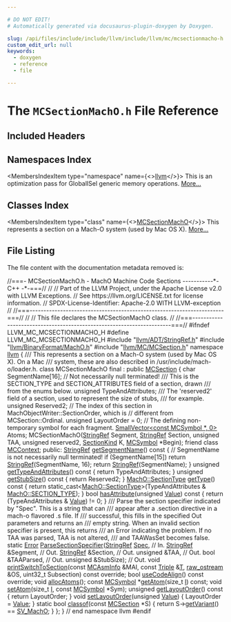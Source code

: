```yaml
---

# DO NOT EDIT!
# Automatically generated via docusaurus-plugin-doxygen by Doxygen.

slug: /api/files/include/include/llvm/include/llvm/mc/mcsectionmacho-h
custom_edit_url: null
keywords:
  - doxygen
  - reference
  - file

---
```





# The `MCSectionMachO.h` File Reference

<DoxygenPage pluginConfig={pluginConfig}>



## Included Headers

<IncludesList>
<IncludesListItem
  filePath="llvm/ADT/StringRef.h"
  permalink="/docs/api/files/include/include/llvm/include/llvm/adt/stringref-h"
  isLocal="true" />
<IncludesListItem
  filePath="llvm/BinaryFormat/MachO.h"
  permalink="/docs/api/files/include/include/llvm/include/llvm/binaryformat/macho-h"
  isLocal="true" />
<IncludesListItem
  filePath="llvm/MC/MCSection.h"
  permalink="/docs/api/files/include/include/llvm/include/llvm/mc/mcsection-h"
  isLocal="true" />
</IncludesList>

## Namespaces Index

<MembersIndex>

<MembersIndexItem
  type="namespace"
  name={<><a href="/docs/api/namespaces/llvm">llvm</a></>}>
This is an optimization pass for GlobalISel generic memory operations. <a href="/docs/api/namespaces/llvm/#details">More...</a>
</MembersIndexItem>

</MembersIndex>

## Classes Index

<MembersIndex>

<MembersIndexItem
  type="class"
  name={<><a href="/docs/api/classes/llvm/mcsectionmacho">MCSectionMachO</a></>}>
This represents a section on a Mach-O system (used by Mac OS X). <a href="/docs/api/classes/llvm/mcsectionmacho/#details">More...</a>
</MembersIndexItem>

</MembersIndex>


## File Listing

The file content with the documentation metadata removed is:

<ProgramListing>

<Link id="l00001" /><CodeLine lineNumber="1"><span class="doxyHighlightComment">//===- MCSectionMachO.h - MachO Machine Code Sections -----------&#42;- C++ -&#42;-===//</span></CodeLine>
<Link id="l00002" /><CodeLine lineNumber="2"><span class="doxyHighlightComment">//</span></CodeLine>
<Link id="l00003" /><CodeLine lineNumber="3"><span class="doxyHighlightComment">// Part of the LLVM Project, under the Apache License v2.0 with LLVM Exceptions.</span></CodeLine>
<Link id="l00004" /><CodeLine lineNumber="4"><span class="doxyHighlightComment">// See https://llvm.org/LICENSE.txt for license information.</span></CodeLine>
<Link id="l00005" /><CodeLine lineNumber="5"><span class="doxyHighlightComment">// SPDX-License-Identifier: Apache-2.0 WITH LLVM-exception</span></CodeLine>
<Link id="l00006" /><CodeLine lineNumber="6"><span class="doxyHighlightComment">//</span></CodeLine>
<Link id="l00007" /><CodeLine lineNumber="7"><span class="doxyHighlightComment">//===----------------------------------------------------------------------===//</span></CodeLine>
<Link id="l00008" /><CodeLine lineNumber="8"><span class="doxyHighlightComment">//</span></CodeLine>
<Link id="l00009" /><CodeLine lineNumber="9"><span class="doxyHighlightComment">// This file declares the MCSectionMachO class.</span></CodeLine>
<Link id="l00010" /><CodeLine lineNumber="10"><span class="doxyHighlightComment">//</span></CodeLine>
<Link id="l00011" /><CodeLine lineNumber="11"><span class="doxyHighlightComment">//===----------------------------------------------------------------------===//</span></CodeLine>
<Link id="l00012" /><CodeLine lineNumber="12"></CodeLine>
<Link id="l00013" /><CodeLine lineNumber="13"><span class="doxyHighlightPreprocessor">#ifndef LLVM&#95;MC&#95;MCSECTIONMACHO&#95;H</span></CodeLine>
<Link id="l00014" /><CodeLine lineNumber="14"><span class="doxyHighlightPreprocessor">#define LLVM&#95;MC&#95;MCSECTIONMACHO&#95;H</span></CodeLine>
<Link id="l00015" /><CodeLine lineNumber="15"></CodeLine>
<Link id="l00016" /><CodeLine lineNumber="16"><span class="doxyHighlightPreprocessor">#include &quot;<a href="/docs/api/files/include/include/llvm/include/llvm/adt/stringref-h">llvm/ADT/StringRef.h</a>&quot;</span></CodeLine>
<Link id="l00017" /><CodeLine lineNumber="17"><span class="doxyHighlightPreprocessor">#include &quot;<a href="/docs/api/files/include/include/llvm/include/llvm/binaryformat/macho-h">llvm/BinaryFormat/MachO.h</a>&quot;</span></CodeLine>
<Link id="l00018" /><CodeLine lineNumber="18"><span class="doxyHighlightPreprocessor">#include &quot;<a href="/docs/api/files/include/include/llvm/include/llvm/mc/mcsection-h">llvm/MC/MCSection.h</a>&quot;</span></CodeLine>
<Link id="l00019" /><CodeLine lineNumber="19"></CodeLine>
<Link id="l00020" /><CodeLine lineNumber="20"><span class="doxyHighlightKeyword">namespace </span><span class="doxyHighlight"><a href="/docs/api/namespaces/llvm">llvm</a> &#123;</span></CodeLine>
<Link id="l00021" /><CodeLine lineNumber="21"></CodeLine>
<Link id="l00022" /><CodeLine lineNumber="22"><span class="doxyHighlightComment">/// This represents a section on a Mach-O system (used by Mac OS X).  On a Mac</span></CodeLine>
<Link id="l00023" /><CodeLine lineNumber="23"><span class="doxyHighlightComment">/// system, these are also described in /usr/include/mach-o/loader.h.</span></CodeLine>
<Link id="l00024" /><CodeLine lineNumber="24" lineLink="/docs/api/classes/llvm/mcsectionmacho"><span class="doxyHighlightKeyword">class </span><span class="doxyHighlight">MCSectionMachO final : </span><span class="doxyHighlightKeyword">public</span><span class="doxyHighlight"> <a href="/docs/api/classes/llvm/mcsection/#ad2c130ecb0e15e740bfad7eb61eb061e">MCSection</a> &#123;</span></CodeLine>
<Link id="l00025" /><CodeLine lineNumber="25"><span class="doxyHighlight">  </span><span class="doxyHighlightKeywordType">char</span><span class="doxyHighlight"> SegmentName&#91;16&#93;;  </span><span class="doxyHighlightComment">// Not necessarily null terminated!</span></CodeLine>
<Link id="l00026" /><CodeLine lineNumber="26"></CodeLine>
<Link id="l00027" /><CodeLine lineNumber="27"><span class="doxyHighlightComment">  /// This is the SECTION&#95;TYPE and SECTION&#95;ATTRIBUTES field of a section, drawn</span></CodeLine>
<Link id="l00028" /><CodeLine lineNumber="28"><span class="doxyHighlightComment">  /// from the enums below.</span></CodeLine>
<Link id="l00029" /><CodeLine lineNumber="29"><span class="doxyHighlight">  </span><span class="doxyHighlightKeywordType">unsigned</span><span class="doxyHighlight"> TypeAndAttributes;</span></CodeLine>
<Link id="l00030" /><CodeLine lineNumber="30"></CodeLine>
<Link id="l00031" /><CodeLine lineNumber="31"><span class="doxyHighlightComment">  /// The &#39;reserved2&#39; field of a section, used to represent the size of stubs,</span></CodeLine>
<Link id="l00032" /><CodeLine lineNumber="32"><span class="doxyHighlightComment">  /// for example.</span></CodeLine>
<Link id="l00033" /><CodeLine lineNumber="33"><span class="doxyHighlight">  </span><span class="doxyHighlightKeywordType">unsigned</span><span class="doxyHighlight"> Reserved2;</span></CodeLine>
<Link id="l00034" /><CodeLine lineNumber="34"></CodeLine>
<Link id="l00035" /><CodeLine lineNumber="35"><span class="doxyHighlight">  </span><span class="doxyHighlightComment">// The index of this section in MachObjectWriter::SectionOrder, which is</span></CodeLine>
<Link id="l00036" /><CodeLine lineNumber="36"><span class="doxyHighlight">  </span><span class="doxyHighlightComment">// different from MCSection::Ordinal.</span></CodeLine>
<Link id="l00037" /><CodeLine lineNumber="37"><span class="doxyHighlight">  </span><span class="doxyHighlightKeywordType">unsigned</span><span class="doxyHighlight"> LayoutOrder = 0;</span></CodeLine>
<Link id="l00038" /><CodeLine lineNumber="38"></CodeLine>
<Link id="l00039" /><CodeLine lineNumber="39"><span class="doxyHighlight">  </span><span class="doxyHighlightComment">// The defining non-temporary symbol for each fragment.</span></CodeLine>
<Link id="l00040" /><CodeLine lineNumber="40"><span class="doxyHighlight">  <a href="/docs/api/classes/llvm/smallvector">SmallVector&lt;const MCSymbol &#42;, 0&gt;</a> Atoms;</span></CodeLine>
<Link id="l00041" /><CodeLine lineNumber="41"></CodeLine>
<Link id="l00042" /><CodeLine lineNumber="42"><span class="doxyHighlight">  MCSectionMachO(<a href="/docs/api/classes/llvm/stringref">StringRef</a> Segment, <a href="/docs/api/classes/llvm/stringref">StringRef</a> Section, </span><span class="doxyHighlightKeywordType">unsigned</span><span class="doxyHighlight"> TAA,</span></CodeLine>
<Link id="l00043" /><CodeLine lineNumber="43"><span class="doxyHighlight">                 </span><span class="doxyHighlightKeywordType">unsigned</span><span class="doxyHighlight"> reserved2, <a href="/docs/api/classes/llvm/sectionkind">SectionKind</a> K, <a href="/docs/api/classes/llvm/mcsymbol">MCSymbol</a> &#42;Begin);</span></CodeLine>
<Link id="l00044" /><CodeLine lineNumber="44" lineLink="/docs/api/classes/llvm/mcsectionmacho/#a7862d2f746209c16291d7139dab55e00"><span class="doxyHighlight">  </span><span class="doxyHighlightKeyword">friend</span><span class="doxyHighlight"> </span><span class="doxyHighlightKeyword">class </span><span class="doxyHighlight"><a href="/docs/api/classes/llvm/mcsectionmacho/#a7862d2f746209c16291d7139dab55e00">MCContext</a>;</span></CodeLine>
<Link id="l00045" /><CodeLine lineNumber="45"><span class="doxyHighlightKeyword">public</span><span class="doxyHighlight">:</span></CodeLine>
<Link id="l00046" /><CodeLine lineNumber="46"></CodeLine>
<Link id="l00047" /><CodeLine lineNumber="47" lineLink="/docs/api/classes/llvm/mcsectionmacho/#a3daa3b8dd38ee3a426a6f83bb3cac0d2"><span class="doxyHighlight">  <a href="/docs/api/classes/llvm/stringref">StringRef</a> <a href="/docs/api/classes/llvm/mcsectionmacho/#a3daa3b8dd38ee3a426a6f83bb3cac0d2">getSegmentName</a>()</span><span class="doxyHighlightKeyword"> const </span><span class="doxyHighlight">&#123;</span></CodeLine>
<Link id="l00048" /><CodeLine lineNumber="48"><span class="doxyHighlight">    </span><span class="doxyHighlightComment">// SegmentName is not necessarily null terminated!</span></CodeLine>
<Link id="l00049" /><CodeLine lineNumber="49"><span class="doxyHighlight">    </span><span class="doxyHighlightKeywordFlow">if</span><span class="doxyHighlight"> (SegmentName&#91;15&#93;)</span></CodeLine>
<Link id="l00050" /><CodeLine lineNumber="50"><span class="doxyHighlight">      </span><span class="doxyHighlightKeywordFlow">return</span><span class="doxyHighlight"> <a href="/docs/api/classes/llvm/stringref">StringRef</a>(SegmentName, 16);</span></CodeLine>
<Link id="l00051" /><CodeLine lineNumber="51"><span class="doxyHighlight">    </span><span class="doxyHighlightKeywordFlow">return</span><span class="doxyHighlight"> <a href="/docs/api/classes/llvm/stringref">StringRef</a>(SegmentName);</span></CodeLine>
<Link id="l00052" /><CodeLine lineNumber="52"><span class="doxyHighlight">  &#125;</span></CodeLine>
<Link id="l00053" /><CodeLine lineNumber="53"></CodeLine>
<Link id="l00054" /><CodeLine lineNumber="54" lineLink="/docs/api/classes/llvm/mcsectionmacho/#ac0040086fb7002dc0a8a8fca7c388f02"><span class="doxyHighlight">  </span><span class="doxyHighlightKeywordType">unsigned</span><span class="doxyHighlight"> <a href="/docs/api/classes/llvm/mcsectionmacho/#ac0040086fb7002dc0a8a8fca7c388f02">getTypeAndAttributes</a>()</span><span class="doxyHighlightKeyword"> const </span><span class="doxyHighlight">&#123; </span><span class="doxyHighlightKeywordFlow">return</span><span class="doxyHighlight"> TypeAndAttributes; &#125;</span></CodeLine>
<Link id="l00055" /><CodeLine lineNumber="55" lineLink="/docs/api/classes/llvm/mcsectionmacho/#aea94e3423a1333226055af9dbc650050"><span class="doxyHighlight">  </span><span class="doxyHighlightKeywordType">unsigned</span><span class="doxyHighlight"> <a href="/docs/api/classes/llvm/mcsectionmacho/#aea94e3423a1333226055af9dbc650050">getStubSize</a>()</span><span class="doxyHighlightKeyword"> const </span><span class="doxyHighlight">&#123; </span><span class="doxyHighlightKeywordFlow">return</span><span class="doxyHighlight"> Reserved2; &#125;</span></CodeLine>
<Link id="l00056" /><CodeLine lineNumber="56"></CodeLine>
<Link id="l00057" /><CodeLine lineNumber="57" lineLink="/docs/api/classes/llvm/mcsectionmacho/#a2f530d6116df447fdadb8ef67239cd4e"><span class="doxyHighlight">  <a href="/docs/api/namespaces/llvm/macho/#a48b52b2439385a6f96a6e50defb27409">MachO::SectionType</a> <a href="/docs/api/classes/llvm/mcsectionmacho/#a2f530d6116df447fdadb8ef67239cd4e">getType</a>()</span><span class="doxyHighlightKeyword"> const </span><span class="doxyHighlight">&#123;</span></CodeLine>
<Link id="l00058" /><CodeLine lineNumber="58"><span class="doxyHighlight">    </span><span class="doxyHighlightKeywordFlow">return</span><span class="doxyHighlight"> </span><span class="doxyHighlightKeyword">static&#95;cast&lt;</span><span class="doxyHighlight"><a href="/docs/api/namespaces/llvm/macho/#a48b52b2439385a6f96a6e50defb27409">MachO::SectionType</a></span><span class="doxyHighlightKeyword">&gt;</span><span class="doxyHighlight">(TypeAndAttributes &amp;</span></CodeLine>
<Link id="l00059" /><CodeLine lineNumber="59"><span class="doxyHighlight">                                           <a href="/docs/api/namespaces/llvm/macho/#a03740c22238cbe574a5d3aaf3cd5d198afcc0f8ee030bc9729199d678956638b3">MachO::SECTION&#95;TYPE</a>);</span></CodeLine>
<Link id="l00060" /><CodeLine lineNumber="60"><span class="doxyHighlight">  &#125;</span></CodeLine>
<Link id="l00061" /><CodeLine lineNumber="61" lineLink="/docs/api/classes/llvm/mcsectionmacho/#ac857b3db4ba0094058d536d4938d6fda"><span class="doxyHighlight">  </span><span class="doxyHighlightKeywordType">bool</span><span class="doxyHighlight"> <a href="/docs/api/classes/llvm/mcsectionmacho/#ac857b3db4ba0094058d536d4938d6fda">hasAttribute</a>(</span><span class="doxyHighlightKeywordType">unsigned</span><span class="doxyHighlight"> <a href="/docs/api/classes/llvm/value">Value</a>)</span><span class="doxyHighlightKeyword"> const </span><span class="doxyHighlight">&#123;</span></CodeLine>
<Link id="l00062" /><CodeLine lineNumber="62"><span class="doxyHighlight">    </span><span class="doxyHighlightKeywordFlow">return</span><span class="doxyHighlight"> (TypeAndAttributes &amp; <a href="/docs/api/classes/llvm/value">Value</a>) != 0;</span></CodeLine>
<Link id="l00063" /><CodeLine lineNumber="63"><span class="doxyHighlight">  &#125;</span></CodeLine>
<Link id="l00064" /><CodeLine lineNumber="64"></CodeLine>
<Link id="l00065" /><CodeLine lineNumber="65"><span class="doxyHighlightComment">  /// Parse the section specifier indicated by &quot;Spec&quot;. This is a string that can</span></CodeLine>
<Link id="l00066" /><CodeLine lineNumber="66"><span class="doxyHighlightComment">  /// appear after a .section directive in a mach-o flavored .s file.  If</span></CodeLine>
<Link id="l00067" /><CodeLine lineNumber="67"><span class="doxyHighlightComment">  /// successful, this fills in the specified Out parameters and returns an</span></CodeLine>
<Link id="l00068" /><CodeLine lineNumber="68"><span class="doxyHighlightComment">  /// empty string.  When an invalid section specifier is present, this returns</span></CodeLine>
<Link id="l00069" /><CodeLine lineNumber="69"><span class="doxyHighlightComment">  /// an Error indicating the problem. If no TAA was parsed, TAA is not altered,</span></CodeLine>
<Link id="l00070" /><CodeLine lineNumber="70"><span class="doxyHighlightComment">  /// and TAAWasSet becomes false.</span></CodeLine>
<Link id="l00071" /><CodeLine lineNumber="71"><span class="doxyHighlight">  </span><span class="doxyHighlightKeyword">static</span><span class="doxyHighlight"> <a href="/docs/api/classes/llvm/error">Error</a> <a href="/docs/api/classes/llvm/mcsectionmacho/#a1ea0b527a25e96bb74c8217704b22a07">ParseSectionSpecifier</a>(<a href="/docs/api/classes/llvm/stringref">StringRef</a> <a href="/docs/api/structs/llvm/spec">Spec</a>,      </span><span class="doxyHighlightComment">// In.</span></CodeLine>
<Link id="l00072" /><CodeLine lineNumber="72"><span class="doxyHighlight">                                     <a href="/docs/api/classes/llvm/stringref">StringRef</a> &amp;Segment,  </span><span class="doxyHighlightComment">// Out.</span></CodeLine>
<Link id="l00073" /><CodeLine lineNumber="73"><span class="doxyHighlight">                                     <a href="/docs/api/classes/llvm/stringref">StringRef</a> &amp;Section,  </span><span class="doxyHighlightComment">// Out.</span></CodeLine>
<Link id="l00074" /><CodeLine lineNumber="74"><span class="doxyHighlight">                                     </span><span class="doxyHighlightKeywordType">unsigned</span><span class="doxyHighlight"> &amp;TAA,       </span><span class="doxyHighlightComment">// Out.</span></CodeLine>
<Link id="l00075" /><CodeLine lineNumber="75"><span class="doxyHighlight">                                     </span><span class="doxyHighlightKeywordType">bool</span><span class="doxyHighlight"> &amp;TAAParsed,     </span><span class="doxyHighlightComment">// Out.</span></CodeLine>
<Link id="l00076" /><CodeLine lineNumber="76"><span class="doxyHighlight">                                     </span><span class="doxyHighlightKeywordType">unsigned</span><span class="doxyHighlight"> &amp;StubSize); </span><span class="doxyHighlightComment">// Out.</span></CodeLine>
<Link id="l00077" /><CodeLine lineNumber="77"></CodeLine>
<Link id="l00078" /><CodeLine lineNumber="78"><span class="doxyHighlight">  </span><span class="doxyHighlightKeywordType">void</span><span class="doxyHighlight"> <a href="/docs/api/classes/llvm/mcsectionmacho/#adaebfb20a6b5145fda04f26aa65a47ae">printSwitchToSection</a>(</span><span class="doxyHighlightKeyword">const</span><span class="doxyHighlight"> <a href="/docs/api/classes/llvm/mcasminfo">MCAsmInfo</a> &amp;MAI, </span><span class="doxyHighlightKeyword">const</span><span class="doxyHighlight"> <a href="/docs/api/classes/llvm/triple">Triple</a> &amp;<a href="/docs/api/files/lib/lib/target/lib/target/mips/mips16isellowering-cpp/#a0acb682b8260ab1c60b918599864e2e5">T</a>,</span></CodeLine>
<Link id="l00079" /><CodeLine lineNumber="79"><span class="doxyHighlight">                            <a href="/docs/api/classes/llvm/raw-ostream">raw&#95;ostream</a> &amp;OS,</span></CodeLine>
<Link id="l00080" /><CodeLine lineNumber="80"><span class="doxyHighlight">                            uint32&#95;t Subsection) </span><span class="doxyHighlightKeyword">const override</span><span class="doxyHighlight">;</span></CodeLine>
<Link id="l00081" /><CodeLine lineNumber="81"><span class="doxyHighlight">  </span><span class="doxyHighlightKeywordType">bool</span><span class="doxyHighlight"> <a href="/docs/api/classes/llvm/mcsectionmacho/#a9b926924b0e9206ee54c25ceab6bdadd">useCodeAlign</a>() </span><span class="doxyHighlightKeyword">const override</span><span class="doxyHighlight">;</span></CodeLine>
<Link id="l00082" /><CodeLine lineNumber="82"></CodeLine>
<Link id="l00083" /><CodeLine lineNumber="83"><span class="doxyHighlight">  </span><span class="doxyHighlightKeywordType">void</span><span class="doxyHighlight"> <a href="/docs/api/classes/llvm/mcsectionmacho/#a8afbb5dfa522ea740721a0b001ba51cb">allocAtoms</a>();</span></CodeLine>
<Link id="l00084" /><CodeLine lineNumber="84"><span class="doxyHighlight">  </span><span class="doxyHighlightKeyword">const</span><span class="doxyHighlight"> <a href="/docs/api/classes/llvm/mcsymbol">MCSymbol</a> &#42;<a href="/docs/api/classes/llvm/mcsectionmacho/#a675536cb781344d9c70b6e7e4f8d411a">getAtom</a>(</span><span class="doxyHighlightKeywordType">size&#95;t</span><span class="doxyHighlight"> <a href="/docs/api/files/lib/lib/support/md5-cpp/#ac0eafdc9ee161b71e7af98af736952fd">I</a>) </span><span class="doxyHighlightKeyword">const</span><span class="doxyHighlight">;</span></CodeLine>
<Link id="l00085" /><CodeLine lineNumber="85"><span class="doxyHighlight">  </span><span class="doxyHighlightKeywordType">void</span><span class="doxyHighlight"> <a href="/docs/api/classes/llvm/mcsectionmacho/#a3193be17f8e456167a77a550b7af9a48">setAtom</a>(</span><span class="doxyHighlightKeywordType">size&#95;t</span><span class="doxyHighlight"> <a href="/docs/api/files/lib/lib/support/md5-cpp/#ac0eafdc9ee161b71e7af98af736952fd">I</a>, </span><span class="doxyHighlightKeyword">const</span><span class="doxyHighlight"> <a href="/docs/api/classes/llvm/mcsymbol">MCSymbol</a> &#42;Sym);</span></CodeLine>
<Link id="l00086" /><CodeLine lineNumber="86"></CodeLine>
<Link id="l00087" /><CodeLine lineNumber="87" lineLink="/docs/api/classes/llvm/mcsectionmacho/#aa9924b82c9e99eadd5770f45cf56ad36"><span class="doxyHighlight">  </span><span class="doxyHighlightKeywordType">unsigned</span><span class="doxyHighlight"> <a href="/docs/api/classes/llvm/mcsectionmacho/#aa9924b82c9e99eadd5770f45cf56ad36">getLayoutOrder</a>()</span><span class="doxyHighlightKeyword"> const </span><span class="doxyHighlight">&#123; </span><span class="doxyHighlightKeywordFlow">return</span><span class="doxyHighlight"> LayoutOrder; &#125;</span></CodeLine>
<Link id="l00088" /><CodeLine lineNumber="88" lineLink="/docs/api/classes/llvm/mcsectionmacho/#abd7a8a680b0f6e156da6b35fca896cb3"><span class="doxyHighlight">  </span><span class="doxyHighlightKeywordType">void</span><span class="doxyHighlight"> <a href="/docs/api/classes/llvm/mcsectionmacho/#abd7a8a680b0f6e156da6b35fca896cb3">setLayoutOrder</a>(</span><span class="doxyHighlightKeywordType">unsigned</span><span class="doxyHighlight"> <a href="/docs/api/classes/llvm/value">Value</a>) &#123; LayoutOrder = <a href="/docs/api/classes/llvm/value">Value</a>; &#125;</span></CodeLine>
<Link id="l00089" /><CodeLine lineNumber="89"></CodeLine>
<Link id="l00090" /><CodeLine lineNumber="90" lineLink="/docs/api/classes/llvm/mcsectionmacho/#ad10116482e7a563e3eed9f06cdafa098"><span class="doxyHighlight">  </span><span class="doxyHighlightKeyword">static</span><span class="doxyHighlight"> </span><span class="doxyHighlightKeywordType">bool</span><span class="doxyHighlight"> <a href="/docs/api/classes/llvm/mcsectionmacho/#ad10116482e7a563e3eed9f06cdafa098">classof</a>(</span><span class="doxyHighlightKeyword">const</span><span class="doxyHighlight"> <a href="/docs/api/classes/llvm/mcsection/#ad2c130ecb0e15e740bfad7eb61eb061e">MCSection</a> &#42;S) &#123;</span></CodeLine>
<Link id="l00091" /><CodeLine lineNumber="91"><span class="doxyHighlight">    </span><span class="doxyHighlightKeywordFlow">return</span><span class="doxyHighlight"> S-&gt;<a href="/docs/api/classes/llvm/mcsection/#a2337a53a051cfed7b9fc29a4eb1e5f1c">getVariant</a>() == <a href="/docs/api/classes/llvm/mcsection/#afecf7c84b079ea5c169f71b6c06ece98a55ed9b1dac938f496436528db3576783">SV&#95;MachO</a>;</span></CodeLine>
<Link id="l00092" /><CodeLine lineNumber="92"><span class="doxyHighlight">  &#125;</span></CodeLine>
<Link id="l00093" /><CodeLine lineNumber="93"><span class="doxyHighlight">&#125;;</span></CodeLine>
<Link id="l00094" /><CodeLine lineNumber="94"></CodeLine>
<Link id="l00095" /><CodeLine lineNumber="95"><span class="doxyHighlight">&#125; </span><span class="doxyHighlightComment">// end namespace llvm</span></CodeLine>
<Link id="l00096" /><CodeLine lineNumber="96"></CodeLine>
<Link id="l00097" /><CodeLine lineNumber="97"><span class="doxyHighlightPreprocessor">#endif</span></CodeLine>

</ProgramListing>


</DoxygenPage>
